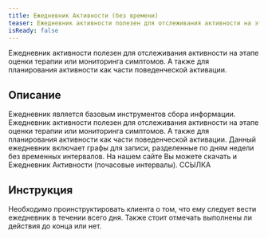 ```yaml
---
title: Ежедневник Активности (без времени)
teaser: Ежедневник активности полезен для отслеживания активности на этапе оценки терапии или мониторинга симптомов. А также для планирования активности как части поведенческой активации.
isReady: false
---
```


Ежедневник активности полезен для отслеживания активности на этапе
оценки терапии или мониторинга симптомов. А также для планирования
активности как части поведенческой активации.

## Описание

Ежедневник является базовым инструментов сбора информации. Ежедневник
активности полезен для отслеживания активности на этапе оценки терапии
или мониторинга симптомов. А также для планирования активности как части
поведенческой активации. Данный ежедневник включает графы для записи,
разделенные по дням недели без временных интервалов. На нашем сайте Вы
можете скачать и Ежедневник Активности (почасовые интервалы). ССЫЛКА

## Инструкция

Необходимо проинструктировать клиента о том, что ему следует вести
ежедневник в течении всего дня. Также стоит отмечать выполнены ли
действия до конца или нет.
